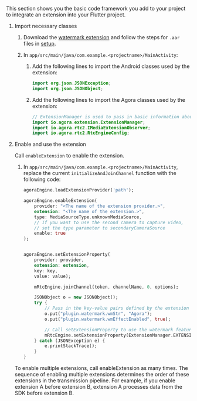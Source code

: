 <PlatformWrapper platform="flutter">

This section shows you the basic code framework you add to your project to integrate an extension into your Flutter project.

1.  Import necessary classes

    1.  Download the [watermark extension](https://web-cdn.agora.io/docs-files/1630400262363) and follow the steps for `.aar` files in [setup](#project-setup).

    2.  In `app/src/main/java/com.example.<projectname>/MainActivity`:

        1.  Add the following lines to import the Android classes used by the extension:

            ``` java
            import org.json.JSONException;
            import org.json.JSONObject;
            ```

        2.  Add the following lines to import the Agora classes used by the extension:

            ``` java
            // ExtensionManager is used to pass in basic information about the extension
            import io.agora.extension.ExtensionManager;
            import io.agora.rtc2.IMediaExtensionObserver;
            import io.agora.rtc2.RtcEngineConfig;
            ```

2.  Enable and use the extension

    Call `enableExtension` to enable the extension. 

    1.  In `app/src/main/java/com.example.<projectname>/MainActivity`, replace the current `initializeAndJoinChannel` function with the following code:

        ``` dart
        agoraEngine.loadExtensionProvider('path');

        agoraEngine.enableExtension(
            provider: "<The name of the extension provider.>",
            extension: "<The name of the extension.>",
            type: MediaSourceType.unknownMediaSource,
            // If you want to use the second camera to capture video,
            // set the type parameter to secondaryCameraSource
            enable: true
        );


        agoraEngine.setExtensionProperty(
            provider: provider,
            extension: extension,
            key: key,
            value: value);

            mRtcEngine.joinChannel(token, channelName, 0, options);

            JSONObject o = new JSONObject();
            try {
                // Pass in the key-value pairs defined by the extension provider to configure the feature you want to use.
                o.put("plugin.watermark.wmStr", "Agora");
                o.put("plugin.watermark.wmEffectEnabled", true);

                // Call setExtensionProperty to use the watermark feature.
                mRtcEngine.setExtensionProperty(ExtensionManager.EXTENSION_VENDOR_NAME, ExtensionManager.EXTENSION_VIDEO_FILTER_NAME, "key", o.toString());
            } catch (JSONException e) {
                e.printStackTrace();
            }
        }
        ```

    To enable multiple extensions, call enableExtension as many times. The sequence of enabling multiple extensions determines the order of these extensions in the transmission pipeline. For example, if you enable extension A before extension B, extension A processes data from the SDK before extension B.
</PlatformWrapper>
